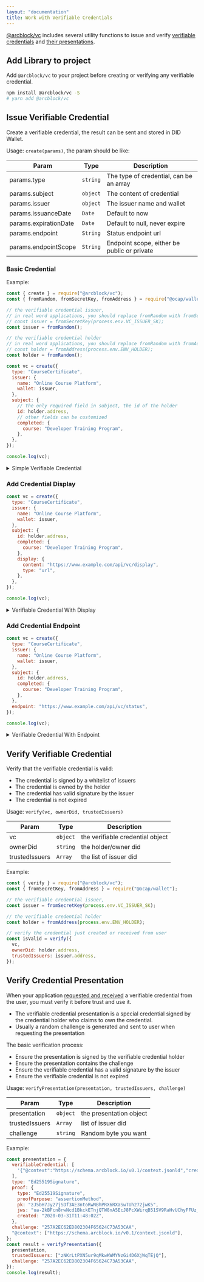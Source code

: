 ```yaml
---
layout: "documentation"
title: Work with Verifiable Credentials
---
```


[@arcblock/vc](https://www.npmjs.com/package/@arcblock/vc) includes several utility functions to issue and verify [verifiable credentials](/conceptual/vcs) and [their presentations](https://w3c.github.io/vc-data-model/#presentations).

## Add Library to project

Add `@arcblock/vc` to your project before creating or verifying any verifiable credential.

```bash
npm install @arcblock/vc -S
# yarn add @arcblock/vc
```

## Issue Verifiable Credential

Create a verifiable credential, the result can be sent and stored in DID Wallet.

Usage: `create(params)`, the param should be like:

| Param                 | Type     | Description                                 |
| --------------------- | -------- | ------------------------------------------- |
| params.type           | `string` | The type of credential, can be an array     |
| params.subject        | `object` | The content of credential                   |
| params.issuer         | `object` | The issuer name and wallet                  |
| params.issuanceDate   | `Date`   | Default to now                              |
| params.expirationDate | `Date`   | Default to null, never expire               |
| params.endpoint       | `String` | Status endpoint url                         |
| params.endpointScope  | `String` | Endpoint scope, either be public or private |

### Basic Credential

Example:

```javascript
const { create } = require("@arcblock/vc");
const { fromRandom, fromSecretKey, fromAddress } = require("@ocap/wallet");

// the verifiable credential issuer,
// in real word applications, you should replace fromRandom with fromSecretKey
// const issuer = fromSecretKey(process.env.VC_ISSUER_SK);
const issuer = fromRandom();

// the verifiable credential holder
// in real word applications, you should replace fromRandom with fromAddress
// const holder = fromAddress(process.env.ENV_HOLDER);
const holder = fromRandom();

const vc = create({
  type: "CourseCertificate",
  issuer: {
    name: "Online Course Platform",
    wallet: issuer,
  },
  subject: {
    // the only required field in subject, the id of the holder
    id: holder.address,
    // other fields can be customized
    completed: {
      course: "Developer Training Program",
    },
  },
});

console.log(vc);
```

<details>
<summary>Simple Verifiable Credential</summary>

```javascript
{
  proof: {
    type: 'Ed25519Signature',
    created: '2022-09-29T06:42:43.322Z',
    proofPurpose: 'assertionMethod',
    jws: 'sZV9x2N9jIM2_jjEhYY1MB6NN-aegFwNssTXwASbyMveDpWb3R-6MNR9a7vQPrXvHKs9CcyEZKekz2z5BT7tDA'
  },
  '@context': 'https://schema.arcblock.io/v0.1/context.jsonld',
  id: 'z2iU9c4Hhyipng6tWsQpP7UudK3FFuYwJk9m4',
  type: 'CourseCertificate',
  issuer: {
    id: 'z1SyWJVpXnvt7BMzLghP4DWtZ1LYpi9jHNv',
    pk: 'zAXaskHT9gpyGQYBrxpyNicTgwegxYw9vk7B5Fe7vjVE5',
    name: 'Online Course Platform'
  },
  issuanceDate: '2022-09-29T06:42:43.322Z',
  expirationDate: undefined,
  credentialSubject: {
    id: 'z1SDHWEo6tnPEmt9TNPNkJ71gq4MxFjz9dd',
    completed: { course: 'Developer Training Program' }
  }
}
```

</details>

### Add Credential Display

```javascript
const vc = create({
  type: "CourseCertificate",
  issuer: {
    name: "Online Course Platform",
    wallet: issuer,
  },
  subject: {
    id: holder.address,
    completed: {
      course: "Developer Training Program",
    },
    display: {
      content: "https://www.example.com/api/vc/display",
      type: "url",
    },
  },
});

console.log(vc);
```

<details>
<summary>Verifiable Credential With Display</summary>

```javascript
{
  proof: {
    type: 'Ed25519Signature',
    created: '2022-09-29T07:13:20.067Z',
    proofPurpose: 'assertionMethod',
    jws: 'a0_XNhZ6YSKHd9VU-M84Rbq6T3MH24JtNopiGy3YV5IQ4bdyXfkVUVGGkMjvFU8E_eeLSkoJDxWjcjQtYFVWAg'
  },
  '@context': 'https://schema.arcblock.io/v0.1/context.jsonld',
  id: 'z2iUCFyf4WMA9BnQv9u5TEAs6NWKmCkFC4txy',
  type: 'CourseCertificate',
  issuer: {
    id: 'z1krJdW3JLruSV8Nw8ieaVWqWSBYzQ6LN2e',
    pk: 'z7p9BnM283ysvWN6jRK7VVu9MtbT4HdsmhH3GyGC51WEn',
    name: 'Online Course Platform'
  },
  issuanceDate: '2022-09-29T07:13:20.067Z',
  expirationDate: undefined,
  credentialSubject: {
    id: 'z1TU6BXkywEzaxqGh9rB8esvks4BG9ZCres',
    completed: { course: 'Developer Training Program' },
    display: { content: 'https://www.example.com/api/vc/display', type: 'url' }
  }
}
```

</details>

### Add Credential Endpoint

```javascript
const vc = create({
  type: "CourseCertificate",
  issuer: {
    name: "Online Course Platform",
    wallet: issuer,
  },
  subject: {
    id: holder.address,
    completed: {
      course: "Developer Training Program",
    },
  },
  endpoint: "https://www.example.com/api/vc/status",
});

console.log(vc);
```

<details>
<summary>Verifiable Credential With Endpoint</summary>

```javascript
{
  proof: {
    type: 'Ed25519Signature',
    created: '2022-09-29T07:14:48.874Z',
    proofPurpose: 'assertionMethod',
    jws: 'SsTL-z-hUPSseObGxVLrxgT7S4rLPFMApPnTidjZeXF-OxvdbJJH93cov3YaLNJMkTwIJRbXotaQlxZ1q1dFAw'
  },
  '@context': 'https://schema.arcblock.io/v0.1/context.jsonld',
  id: 'z2iTvHUv9JQRL53VkPT7Eww8tKACkvepqhFxt',
  type: 'CourseCertificate',
  issuer: {
    id: 'z1YbRMTWXe5x6bPnfGtqvLvvsBFECrg4zaf',
    pk: 'z8ofX3EwH9peYeeJ4191GUPR6fJo9u99bcjUBChrqsbfn',
    name: 'Online Course Platform'
  },
  issuanceDate: '2022-09-29T07:14:48.874Z',
  expirationDate: undefined,
  credentialSubject: {
    id: 'z1ib3rPz31hkMq46vGrJ59oTbRtxJmQ5KDA',
    completed: { course: 'Developer Training Program' }
  },
  credentialStatus: {
    id: 'https://www.example.com/api/vc/status',
    type: 'NFTStatusList2021',
    scope: 'public'
  }
}
```

</details>

## Verify Verifiable Credential

Verify that the verifiable credential is valid:

- The credential is signed by a whitelist of issuers
- The credential is owned by the holder
- The credential has valid signature by the issuer
- The credential is not expired

Usage: `verify(vc, ownerDid, trustedIssuers)`

| Param          | Type     | Description                      |
| -------------- | -------- | -------------------------------- |
| vc             | `object` | the verifiable credential object |
| ownerDid       | `string` | the holder/owner did             |
| trustedIssuers | `Array`  | the list of issuer did           |

Example:

```javascript
const { verify } = require("@arcblock/vc");
const { fromSecretKey, fromAddress } = require("@ocap/wallet");

// the verifiable credential issuer,
const issuer = fromSecretKey(process.env.VC_ISSUER_SK);

// the verifiable credential holder
const holder = fromAddress(process.env.ENV_HOLDER);

// verify the credential just created or received from user
const isValid = verify({
  vc,
  ownerDid: holder.address,
  trustedIssuers: issuer.address,
});
```

## Verify Credential Presentation

When your application [requested and received](https://www.didconnect.io/playground/react/?path=/story/connect--request-verifiable-credential) a verifiable credential from the user, you must verify it before trust and use it.

- The verifiable credential presentation is a special credential signed by the credential holder who claims to own the credential.
- Usually a random challenge is generated and sent to user when requesting the presentation

The basic verification process:

- Ensure the presentation is signed by the verifiable credential holder
- Ensure the presentation contains the challenge
- Ensure the verifiable credential has a valid signature by the issuer
- Ensure the verifiable credential is not expired

Usage: `verifyPresentation(presentation, trustedIssuers, challenge)`

| Param          | Type     | Description             |
| -------------- | -------- | ----------------------- |
| presentation   | `object` | the presentation object |
| trustedIssuers | `Array`  | list of issuer did      |
| challenge      | `string` | Random byte you want    |

Example:

```javascript
const presentation = {
  verifiableCredential: [
    '{"@context":"https://schema.arcblock.io/v0.1/context.jsonld","credentialSubject":{"emailDigest":"rDh76MCmM1tEPS8Qd1xGThFJfskGP2PSO8aNqv58IhQ","id":"z1QUxXyLNRWv18ubUdcuu7iPTQdWzRy294C","method":"SHA3"},"id":"z2iUJs3vdJnE1CkaYDPAm1EEWVbNPpcEm6QhL","issuanceDate":"2020-03-30T09:56:31.175Z","issuer":{"id":"zNKrLtPXN5ur9qMkwKWMYNzGi4D6XjWqTEjQ","name":"ArcBlock.KYC.Email","pk":"zDLTrgAHr33NyKx9eD9PFUqySHjGnXpHL7upNvCySx1s4"},"proof":{"created":"2020-03-30T09:56:31.180Z","jws":"EtT4SMpmPK5AhGBstJNnymJ9lwQVC2cI-1N5O3o3iGT8gVB0lfg9oGlCGpwsuK1Zn1lLiNEYBD7eKFjwcA0rCw","proofPurpose":"assertionMethod","type":"Ed25519Signature"},"type":"EmailVerificationCredential"}',
  ],
  type: "Ed25519Signature",
  proof: {
    type: "Ed25519Signature",
    proofPurpose: "assertionMethod",
    pk: "zJ5bH7Jy27jSDf3AE3ntoRwNBhPRX6RXaSwTUh272jwK5",
    jws: "ua-2kBFcn8rwNcd1BkckETnjQTW8nA5EcJ8PcXWirqB51SV9RaHvUChyFFUz_DLL_T-xlwcaQPaW0_q9Hkx3BQ",
    created: "2020-03-31T11:48:02Z",
  },
  challenge: "257A2EC62ED802304F65624C73A53CAA",
  "@context": ["https://schema.arcblock.io/v0.1/context.jsonld"],
};
const result = verifyPresentation({
  presentation,
  trustedIssuers: ["zNKrLtPXN5ur9qMkwKWMYNzGi4D6XjWqTEjQ"],
  challenge: "257A2EC62ED802304F65624C73A53CAA",
});
console.log(result);
```
